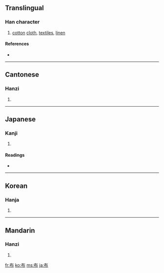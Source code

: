 {{see|佈}}
==Translingual==

===Han character===
{{Han char|rn=50|rad=巾|as=02|sn=5|four=4022<sub>7</sub>|canj=大中月 (KLB)}}

# [[cotton]] [[cloth]], [[textile]]s, [[linen]]

====References====
* {{Han ref|kx=0328.060|dkj=08778|dj=0633.020|hdz=10728.050|uh=5E03|ud=24067|bh=A5AC|bd=42412}}

----

==Cantonese==

===Hanzi===
{{yue-hanzi|jyut=|y=bou3}}

# {{defn|Cantonese}}

----

==Japanese==

===Kanji===
{{ja-kanji|grade=5|rs=巾02}}

# {{defn|Japanese}}

====Readings====
* {{ja-readings|goon=[[ふ]] (fu)|kanon=[[ほ]] (ho)|kun=[[ぬの]] (nuno), [[しく]] (shiku)}}

----

==Korean==

===Hanja===
{{ko-hanja|hangeul=포|rv=po|mr=p'o}}

# {{defn|Korean}}

----

==Mandarin==

===Hanzi===
{{cmn-hanzi|pin=[[bù]] ([[bu4]])|wg=pu<sup>4</sup>}}

# {{defn|Mandarin}}

[[fr:布]]
[[ko:布]]
[[ms:布]]
[[ja:布]]